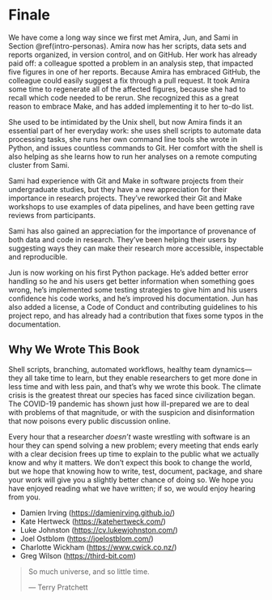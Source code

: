 # Finale {#finale}

We have come a long way since we first met Amira, Jun, and Sami in Section \@ref(intro-personas).
Amira now has her scripts, data sets and reports organized,
in version control,
and on GitHub.
Her work has already paid off:
a colleague spotted a problem in an analysis step,
that impacted five figures in one of her reports.
Because Amira has embraced GitHub,
the colleague could easily suggest a fix through a pull request.
It took Amira some time to regenerate all of the
affected figures, because she had to recall
which code needed to be rerun.
She recognized this as a great reason to embrace Make,
and has added implementing it to her to-do list.

She used to be intimidated by the Unix shell,
but now Amira finds it an essential part of her everyday work:
she uses shell scripts to automate data processing tasks,
she runs her own command line tools she wrote in Python,
and issues countless commands to Git.
Her comfort with the shell is also helping
as she learns how to run her analyses on a remote computing cluster
from Sami.

Sami had experience with Git and Make in software projects from
their undergraduate studies,
but they have a new appreciation for their importance in research projects.
They've reworked their Git and Make workshops to use examples of data pipelines,
and have been getting rave reviews from participants.

Sami has also gained an appreciation
for the importance of provenance
of both data and code in research.
They've been helping their users
by suggesting ways they can make their research more accessible, inspectable and reproducible.

Jun is now working on his first Python package.
He's added better error handling so he and his
users get better information when something goes wrong,
he's implemented some testing strategies to give him and his users confidence his code works, and
he's improved his documentation.
Jun has also added a license, a Code of Conduct and contributing guidelines to his project repo,
and has already had a contribution that fixes some typos in the documentation.

## Why We Wrote This Book

Shell scripts,
branching,
automated workflows,
healthy team dynamics---they all take time to learn,
but they enable researchers to get more done in less time and with less pain,
and that's why we wrote this book.
The climate crisis is the greatest threat our species has faced since civilization began.
The COVID-19 pandemic has shown just how ill-prepared we are to deal with problems of that magnitude,
or with the suspicion and disinformation that now poisons every public discussion online.

Every hour that a researcher *doesn't* waste wrestling with software
is an hour they can spend solving a new problem;
every meeting that ends early with a clear decision
frees up time to explain to the public what we actually know and why it matters.
We don't expect this book to change the world,
but we hope that knowing how to write, test, document, package, and share your work
will give you a slightly better chance of doing so.
We hope you have enjoyed reading what we have written;
if so,
we would enjoy hearing from you.

-   Damien Irving (<https://damienirving.github.io/>)
-   Kate Hertweck (<https://katehertweck.com/>)
-   Luke Johnston (<https://cv.lukewjohnston.com/>)
-   Joel Ostblom (<https://joelostblom.com/>)
-   Charlotte Wickham (<https://www.cwick.co.nz/>)
-   Greg Wilson (<https://third-bit.com>)

> So much universe, and so little time.
>
> --- Terry Pratchett\index{Pratchett, Terry}
